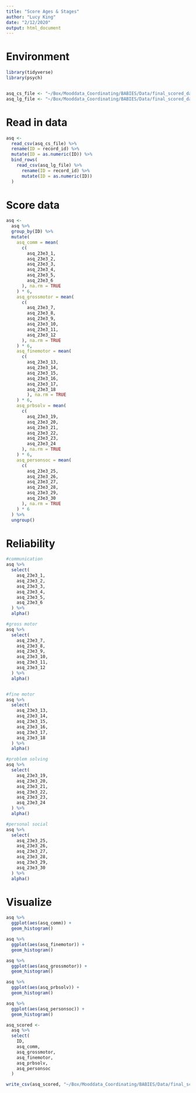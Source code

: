 ```yaml
---
title: "Score Ages & Stages"
author: "Lucy King"
date: "2/12/2020"
output: html_document
---
```


# Environment
```r
library(tidyverse)
library(psych)


asq_cs_file <- "~/Box/Mooddata_Coordinating/BABIES/Data/final_scored_data/ages_stages/raw_data/ages_stages_6mo_cs_complete.csv"
asq_lg_file <- "~/Box/Mooddata_Coordinating/BABIES/Data/final_scored_data/ages_stages/raw_data/ages_stages_6mo_lg_complete.csv"
```

# Read in data
```r
asq <-
  read_csv(asq_cs_file) %>% 
  rename(ID = record_id) %>% 
  mutate(ID = as.numeric(ID)) %>% 
  bind_rows(
    read_csv(asq_lg_file) %>% 
      rename(ID = record_id) %>% 
      mutate(ID = as.numeric(ID))
  )
```

# Score data
```r
asq <-
  asq %>% 
  group_by(ID) %>% 
  mutate(
    asq_comm = mean(
      c(
        asq_23e3_1,
        asq_23e3_2,
        asq_23e3_3,
        asq_23e3_4,
        asq_23e3_5,
        asq_23e3_6
      ), na.rm = TRUE
    ) * 6,
    asq_grossmotor = mean(
      c(
        asq_23e3_7, 
        asq_23e3_8, 
        asq_23e3_9, 
        asq_23e3_10, 
        asq_23e3_11, 
        asq_23e3_12
      ), na.rm = TRUE
    ) * 6,
    asq_finemotor = mean(
      c(
        asq_23e3_13, 
        asq_23e3_14, 
        asq_23e3_15, 
        asq_23e3_16, 
        asq_23e3_17,
        asq_23e3_18
        ), na.rm = TRUE
    ) * 6,
    asq_prbsolv = mean(
      c(
        asq_23e3_19, 
        asq_23e3_20, 
        asq_23e3_21, 
        asq_23e3_22, 
        asq_23e3_23, 
        asq_23e3_24
      ), na.rm = TRUE
    ) * 6,
    asq_personsoc = mean(
      c(
        asq_23e3_25, 
        asq_23e3_26, 
        asq_23e3_27, 
        asq_23e3_28, 
        asq_23e3_29, 
        asq_23e3_30
      ), na.rm = TRUE
    ) * 6
  ) %>% 
  ungroup()
```

# Reliability
```r
#communication
asq %>% 
  select(
    asq_23e3_1,
    asq_23e3_2,
    asq_23e3_3,
    asq_23e3_4,
    asq_23e3_5,
    asq_23e3_6
  ) %>% 
  alpha()

#gross motor
asq %>% 
  select(
    asq_23e3_7, 
    asq_23e3_8, 
    asq_23e3_9, 
    asq_23e3_10, 
    asq_23e3_11, 
    asq_23e3_12
  ) %>% 
  alpha()


#fine motor
asq %>% 
  select(
    asq_23e3_13, 
    asq_23e3_14, 
    asq_23e3_15, 
    asq_23e3_16, 
    asq_23e3_17,
    asq_23e3_18
  ) %>% 
  alpha()

#problem solving
asq %>% 
  select(
    asq_23e3_19, 
    asq_23e3_20, 
    asq_23e3_21, 
    asq_23e3_22, 
    asq_23e3_23, 
    asq_23e3_24
  ) %>% 
  alpha()

#personal social
asq %>% 
  select(
    asq_23e3_25, 
    asq_23e3_26, 
    asq_23e3_27, 
    asq_23e3_28, 
    asq_23e3_29, 
    asq_23e3_30
  ) %>% 
  alpha()
```

# Visualize
```r
asq %>% 
  ggplot(aes(asq_comm)) +
  geom_histogram()

asq %>% 
  ggplot(aes(asq_finemotor)) +
  geom_histogram()

asq %>% 
  ggplot(aes(asq_grossmotor)) +
  geom_histogram()

asq %>% 
  ggplot(aes(asq_prbsolv)) +
  geom_histogram()

asq %>% 
  ggplot(aes(asq_personsoc)) +
  geom_histogram()
```

```r
asq_scored <-
  asq %>% 
  select(
    ID,
    asq_comm,
    asq_grossmotor,
    asq_finemotor,
    asq_prbsolv,
    asq_personsoc
  )

write_csv(asq_scored, "~/Box/Mooddata_Coordinating/BABIES/Data/final_scored_data/ages_stages/asq_basic_complete_scored.csv")
```

